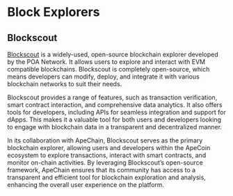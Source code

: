 # Block Explorers

## Blockscout

[Blockscout](https://curtis.explorer.caldera.xyz/) is a widely-used, open-source blockchain explorer developed by the POA Network. It allows users to explore and interact with EVM compatible blockchains. Blockscout is completely open-source, which means developers can modify, deploy, and integrate it with various blockchain networks to suit their needs.

Blockscout provides a range of features, such as transaction verification, smart contract interaction, and comprehensive data analytics. It also offers tools for developers, including APIs for seamless integration and support for dApps. This makes it a valuable tool for both users and developers looking to engage with blockchain data in a transparent and decentralized manner.

In its collaboration with ApeChain, Blockscout serves as the primary blockchain explorer, allowing users and developers within the ApeCoin ecosystem to explore transactions, interact with smart contracts, and monitor on-chain activities. By leveraging Blockscout’s open-source framework, ApeChain ensures that its community has access to a transparent and efficient tool for blockchain exploration and analysis, enhancing the overall user experience on the platform.
